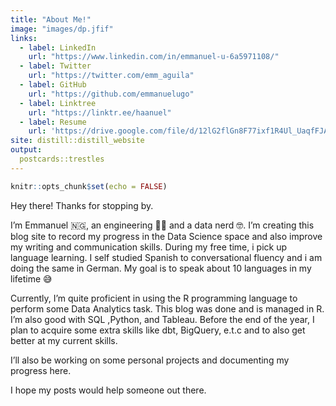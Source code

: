 ```yaml
---
title: "About Me!"
image: "images/dp.jfif"
links:
  - label: LinkedIn
    url: "https://www.linkedin.com/in/emmanuel-u-6a5971108/"
  - label: Twitter
    url: "https://twitter.com/emm_aguila"
  - label: GitHub
    url: "https://github.com/emmanuelugo"
  - label: Linktree
    url: "https://linktr.ee/haanuel"
  - label: Resume
    url: 'https://drive.google.com/file/d/12lG2flGn8F77ixf1R4Ul_UaqfFJAvao5/view?usp=sharing'
site: distill::distill_website
output:
  postcards::trestles
---
```


```r
knitr::opts_chunk$set(echo = FALSE)
```

Hey there! Thanks for stopping by.

I'm Emmanuel 🇳🇬, an engineering 👨‍🎓 and a data nerd 🤓. I'm creating this blog site to record my progress in the Data Science space and also improve my writing and communication skills. During my free time, i pick up language learning. I self studied Spanish to conversational fluency and i am doing the same in German. My goal is to speak about 10 languages in my lifetime 😅

Currently, I'm quite proficient in using the R programming language to perform some Data Analytics task. This blog was done and is managed in R. I'm also good with SQL ,Python, and Tableau. Before the end of the year, I plan to acquire some extra skills like dbt, BigQuery, e.t.c and to also get better at my current skills.

I'll also be working on some personal projects and documenting my progress here.

I hope my posts would help someone out there.
